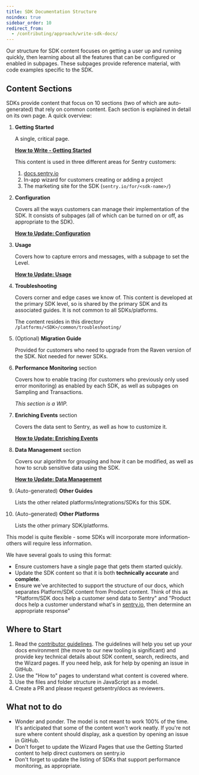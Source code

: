 ```yaml
---
title: SDK Documentation Structure
noindex: true
sidebar_order: 10
redirect_from:
  - /contributing/approach/write-sdk-docs/
---
```


Our structure for SDK content focuses on getting a user up and running quickly, then learning about all the features that can be configured or enabled in subpages. These subpages provide reference material, with code examples specific to the SDK.

## Content Sections

SDKs provide content that focus on 10 sections (two of which are auto-generated) that rely on common content. Each section is explained in detail on its own page. A quick overview:

1. **Getting Started**

   A single, critical page.

   **[How to Write - Getting Started](/contributing/approach/write-getting-started)**

   This content is used in three different areas for Sentry customers:

   1. [docs.sentry.io](https://docs.sentry.io)
   2. In-app wizard for customers creating or adding a project
   3. The marketing site for the SDK (`sentry.io/for/<sdk-name>/`)

2. **Configuration**

   Covers all the ways customers can manage their implementation of the SDK. It consists of subpages (all of which can be turned on or off, as appropriate to the SDK).

   **[How to Update: Configuration](/contributing/approach/write-configuration)**

3. **Usage**

   Covers how to capture errors and messages, with a subpage to set the Level.

   **[How to Update: Usage](/contributing/approach/write-usage)**

4. **Troubleshooting**

   Covers corner and edge cases we know of. This content is developed at the primary SDK level, so is shared by the primary SDK and its associated guides. It is not common to all SDKs/platforms.

   The content resides in this directory `/platforms/<SDK>/common/troubleshooting/`

5. (Optional) **Migration Guide**

   Provided for customers who need to upgrade from the Raven version of the SDK. Not needed for newer SDKs.

6. **Performance Monitoring** section

   Covers how to enable tracing (for customers who previously only used error monitoring) as enabled by each SDK, as well as subpages on Sampling and Transactions.

   _This section is a WIP._

7. **Enriching Events** section

   Covers the data sent to Sentry, as well as how to customize it.

   **[How to Update: Enriching Events](/contributing/approach/write-enriching-events)**

8. **Data Management** section

   Covers our algorithm for grouping and how it can be modified, as well as how to scrub sensitive data using the SDK.

   **[How to Update: Data Management](/contributing/approach/write-data-management)**

9. (Auto-generated) **Other Guides**

   Lists the other related platforms/integrations/SDKs for this SDK.

10. (Auto-generated) **Other Platforms**

    Lists the other primary SDK/platforms.

This model is quite flexible - some SDKs will incorporate more information- others will require less information.

We have several goals to using this format:

- Ensure customers have a single page that gets them started quickly.
- Update the SDK content so that it is both **technically accurate** and **complete**.
- Ensure we've architected to support the structure of our docs, which separates Platform/SDK content from Product content. Think of this as "Platform/SDK docs help a customer send data to Sentry" and "Product docs help a customer understand what's in [sentry.io](http://sentry.io), then determine an appropriate response"

## Where to Start

1. Read the [contributor guidelines](/contributing/). The guidelines will help you set up your docs environment (the move to our new tooling is significant) and provide key technical details about SDK content, search, redirects, and the Wizard pages. If you need help, ask for help by opening an issue in GitHub.
2. Use the "How to" pages to understand what content is covered where.
3. Use the files and folder structure in JavaScript as a model.
4. Create a PR and please request getsentry/docs as reviewers.

## What not to do

- Wonder and ponder. The model is not meant to work 100% of the time. It's anticipated that some of the content won't work neatly. If you're not sure where content should display, ask a question by opening an issue in GitHub.
- Don't forget to update the Wizard Pages that use the Getting Started content to help direct customers on sentry.io
- Don't forget to update the listing of SDKs that support performance monitoring, as appropriate.

<PageGrid />

